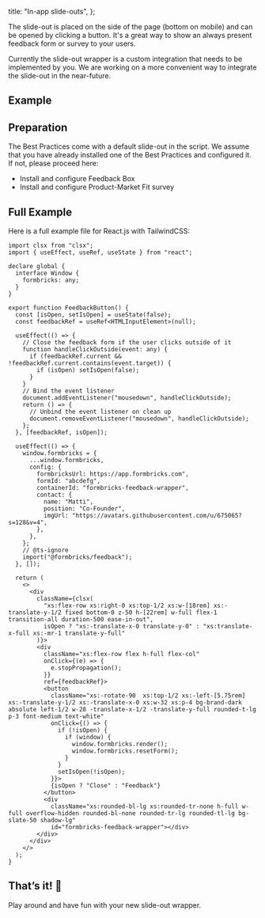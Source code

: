 
  title: "In-app slide-outs",
};

The slide-out is placed on the side of the page (bottom on mobile) and can be opened by clicking a button. It's a great way to show an always present feedback form or survey to your users.

<Callout title="No UI provided" type="warning">
  Currently the slide-out wrapper is a custom integration that needs to be implemented by you. We are working
  on a more convenient way to integrate the slide-out in the near-future.
</Callout>

## Example

<div className="max-w-md">
  <ResponsiveEmbed
    src="/docs/wrappers/slide-out/demo"
    allowFullScreen
    className="rounded-lg border-2 border-slate-200"
    ratio="8:10"
  />
</div>

## Preparation

The Best Practices come with a default slide-out in the script. We assume that you have already installed one of the Best Practices and configured it. If not, please proceed here:

- <Link href="/docs/best-practices/feedback-box">Install and configure Feedback Box</Link>
- <Link href="/docs/best-practices/pmf-survey">Install and configure Product-Market Fit survey</Link>

## Full Example

Here is a full example file for React.js with TailwindCSS:

```tsx
import clsx from "clsx";
import { useEffect, useRef, useState } from "react";

declare global {
  interface Window {
    formbricks: any;
  }
}

export function FeedbackButton() {
  const [isOpen, setIsOpen] = useState(false);
  const feedbackRef = useRef<HTMLInputElement>(null);

  useEffect(() => {
    // Close the feedback form if the user clicks outside of it
    function handleClickOutside(event: any) {
      if (feedbackRef.current && !feedbackRef.current.contains(event.target)) {
        if (isOpen) setIsOpen(false);
      }
    }
    // Bind the event listener
    document.addEventListener("mousedown", handleClickOutside);
    return () => {
      // Unbind the event listener on clean up
      document.removeEventListener("mousedown", handleClickOutside);
    };
  }, [feedbackRef, isOpen]);

  useEffect(() => {
    window.formbricks = {
      ...window.formbricks,
      config: {
        formbricksUrl: https://app.formbricks.com",
        formId: "abcdefg",
        containerId: "formbricks-feedback-wrapper",
        contact: {
          name: "Matti",
          position: "Co-Founder",
          imgUrl: "https://avatars.githubusercontent.com/u/675065?s=128&v=4",
        },
      },
    };
    // @ts-ignore
    import("@formbricks/feedback");
  }, []);

  return (
    <>
      <div
        className={clsx(
          "xs:flex-row xs:right-0 xs:top-1/2 xs:w-[18rem] xs:-translate-y-1/2 fixed bottom-0 z-50 h-[22rem] w-full flex-1 transition-all duration-500 ease-in-out",
          isOpen ? "xs:-translate-x-0 translate-y-0" : "xs:translate-x-full xs:-mr-1 translate-y-full"
        )}>
        <div
          className="xs:flex-row flex h-full flex-col"
          onClick={(e) => {
            e.stopPropagation();
          }}
          ref={feedbackRef}>
          <button
            className="xs:-rotate-90  xs:top-1/2 xs:-left-[5.75rem] xs:-translate-y-1/2 xs:-translate-x-0 xs:w-32 xs:p-4 bg-brand-dark absolute left-1/2 w-28 -translate-x-1/2 -translate-y-full rounded-t-lg p-3 font-medium text-white"
            onClick={() => {
              if (!isOpen) {
                if (window) {
                  window.formbricks.render();
                  window.formbricks.resetForm();
                }
              }
              setIsOpen(!isOpen);
            }}>
            {isOpen ? "Close" : "Feedback"}
          </button>
          <div
            className="xs:rounded-bl-lg xs:rounded-tr-none h-full w-full overflow-hidden rounded-bl-none rounded-tr-lg rounded-tl-lg bg-slate-50 shadow-lg"
            id="formbricks-feedback-wrapper"></div>
        </div>
      </div>
    </>
  );
}
```

## That’s it! 🎉

Play around and have fun with your new slide-out wrapper.

